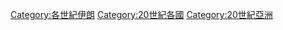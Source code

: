 [[Category:各世紀伊朗|Category:各世紀伊朗]]
[[Category:20世紀各國|Category:20世紀各國]]
[[Category:20世紀亞洲|Category:20世紀亞洲]]